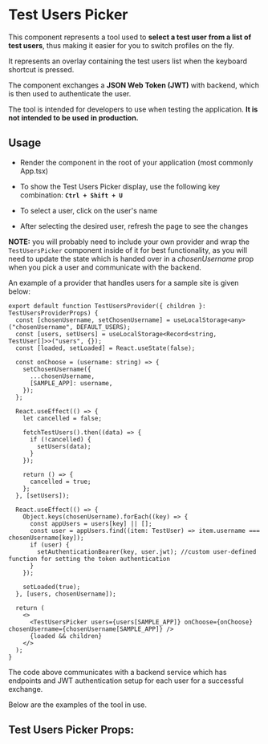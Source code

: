 

# Test Users Picker

This component represents a tool used to **select a test user from a list of test users**, thus making it easier for you to switch profiles on the fly.

It represents an overlay containing the test users list when the keyboard shortcut is pressed.

The component exchanges a **JSON Web Token (JWT)** with backend, which is then used to authenticate the user.

The tool is intended for developers to use when testing the application. **It is not intended to be used in production.**

## Usage

 - Render the component in the root of your application (most commonly App.tsx)

 - To show the Test Users Picker display, use the following key combination: **`Ctrl + Shift + U`**

 - To select a user, click on the user's name

 - After selecting the desired user, refresh the page to see the changes

**NOTE:** you will probably need to include your own provider and wrap the `TestUsersPicker` component inside of it for best functionality,
as you will need to update the state which is handed over in a _chosenUsername_ prop when you pick a user and communicate with the backend.

An example of a provider that handles users for a sample site is given below:

```tsx
export default function TestUsersProvider({ children }: TestUsersProviderProps) {
  const [chosenUsername, setChosenUsername] = useLocalStorage<any>("chosenUsername", DEFAULT_USERS);
  const [users, setUsers] = useLocalStorage<Record<string, TestUser[]>>("users", {});
  const [loaded, setLoaded] = React.useState(false);

  const onChoose = (username: string) => {
    setChosenUsername({
      ...chosenUsername,
      [SAMPLE_APP]: username,
    });
  };

  React.useEffect(() => {
    let cancelled = false;

    fetchTestUsers().then((data) => {
      if (!cancelled) {
        setUsers(data);
      }
    });

    return () => {
      cancelled = true;
    };
  }, [setUsers]);

  React.useEffect(() => {
    Object.keys(chosenUsername).forEach((key) => {
      const appUsers = users[key] || [];
      const user = appUsers.find((item: TestUser) => item.username === chosenUsername[key]);
      if (user) {
        setAuthenticationBearer(key, user.jwt); //custom user-defined function for setting the token authentication
      }
    });

    setLoaded(true);
  }, [users, chosenUsername]);

  return (
    <>
      <TestUsersPicker users={users[SAMPLE_APP]} onChoose={onChoose} chosenUsername={chosenUsername[SAMPLE_APP]} />
      {loaded && children}
    </>
  );
}
```

The code above communicates with a backend service which has endpoints and JWT authentication setup for each user for a successful exchange.

Below are the examples of the tool in use.

<Stories includePrimary={true} />

## Test Users Picker Props:

<ArgsTable of={TestUsersPicker} />

